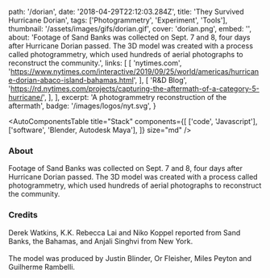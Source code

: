   path: '/dorian',
  date: '2018-04-29T22:12:03.284Z',
  title: 'They Survived Hurricane Dorian',
  tags: ['Photogrammetry', 'Experiment', 'Tools'],
  thumbnail: '/assets/images/gifs/dorian.gif',
  cover: 'dorian.png',
  embed: '',
  about:
    'Footage of Sand Banks was collected on Sept. 7 and 8, four days after Hurricane Dorian passed. The 3D model was created with a process called photogrammetry, which used hundreds of aerial photographs to reconstruct the community.',
  links: [
    [
      'nytimes.com',
      'https://www.nytimes.com/interactive/2019/09/25/world/americas/hurricane-dorian-abaco-island-bahamas.html',
    ],
    [
      'R&D Blog',
      'https://rd.nytimes.com/projects/capturing-the-aftermath-of-a-category-5-hurricane/',
    ],
  ],
  excerpt: 'A photogrammetry reconstruction of the aftermath',
  badge: '/images/logos/nyt.svg',
}

<AutoComponentsTable
  title="Stack"
  components={[
    ['code', 'Javascript'],
    ['software', 'Blender, Autodesk Maya'],
  ]}
  size="md"
/>

### About

Footage of Sand Banks was collected on Sept. 7 and 8, four days after Hurricane Dorian passed. The 3D model was created with a process called photogrammetry, which used hundreds of aerial photographs to reconstruct the community.

### Credits

Derek Watkins, K.K. Rebecca Lai and Niko Koppel reported from Sand Banks, the Bahamas, and Anjali Singhvi from New York. <br /> <br /> The model was produced by Justin Blinder, Or Fleisher, Miles Peyton and Guilherme Rambelli.
